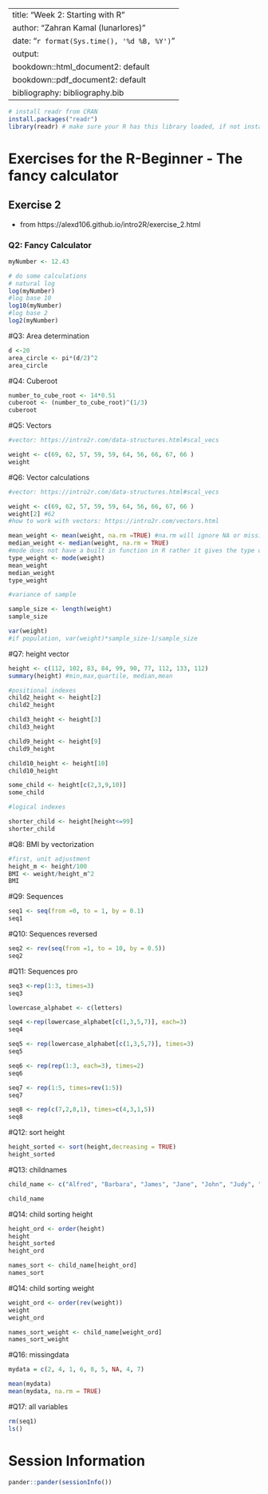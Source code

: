 
---
title: "Week 2: Starting with R"
author: "Zahran Kamal (lunarlores)"
date: "`r format(Sys.time(), '%d %B, %Y')`"
output:
  bookdown::html_document2: default
  bookdown::pdf_document2: default
bibliography: bibliography.bib
---

```r
# install readr from CRAN
install.packages("readr")
library(readr) # make sure your R has this library loaded, if not install it (see line above)
```

# Exercises for the R-Beginner - The fancy calculator

## Exercise 2
* from https://alexd106.github.io/intro2R/exercise_2.html

### Q2: Fancy Calculator
```r
myNumber <- 12.43

# do some calculations
# natural log
log(myNumber)
#log base 10
log10(myNumber)
#log base 2
log2(myNumber)
```
#Q3: Area determination
```r
d <-20
area_circle <- pi*(d/2)^2
area_circle
```
#Q4: Cuberoot 
```r
number_to_cube_root <- 14*0.51
cuberoot <- (number_to_cube_root)^(1/3)
cuberoot
```
#Q5: Vectors
```r
#vector: https://intro2r.com/data-structures.html#scal_vecs

weight <- c(69, 62, 57, 59, 59, 64, 56, 66, 67, 66 )
weight
```
#Q6: Vector calculations
```r
#vector: https://intro2r.com/data-structures.html#scal_vecs

weight <- c(69, 62, 57, 59, 59, 64, 56, 66, 67, 66 )
weight[2] #62
#how to work with vectors: https://intro2r.com/vectors.html

mean_weight <- mean(weight, na.rm =TRUE) #na.rm will ignore NA or missing values
median_weight <- median(weight, na.rm = TRUE)
#mode does not have a built in function in R rather it gives the type of object
type_weight <- mode(weight)
mean_weight
median_weight
type_weight

#variance of sample

sample_size <- length(weight)
sample_size

var(weight) 
#if population, var(weight)*sample_size-1/sample_size

```
#Q7: height vector
```r
height <- c(112, 102, 83, 84, 99, 90, 77, 112, 133, 112)
summary(height) #min,max,quartile, median,mean

#positional indexes
child2_height <- height[2]
child2_height

child3_height <- height[3]
child3_height

child9_height <- height[9]
child9_height

child10_height <- height[10]
child10_height

some_child <- height[c(2,3,9,10)]
some_child

#logical indexes

shorter_child <- height[height<=99]
shorter_child
```
#Q8: BMI by vectorization
```r
#first, unit adjustment
height_m <- height/100
BMI <- weight/height_m^2
BMI
```
#Q9: Sequences

```r
seq1 <- seq(from =0, to = 1, by = 0.1)
seq1
```
#Q10: Sequences reversed

```r
seq2 <- rev(seq(from =1, to = 10, by = 0.5))
seq2
```
#Q11: Sequences pro

```r
seq3 <-rep(1:3, times=3) 
seq3

lowercase_alphabet <- c(letters)

seq4 <-rep(lowercase_alphabet[c(1,3,5,7)], each=3)
seq4

seq5 <- rep(lowercase_alphabet[c(1,3,5,7)], times=3)
seq5

seq6 <- rep(rep(1:3, each=3), times=2)
seq6

seq7 <- rep(1:5, times=rev(1:5))
seq7

seq8 <- rep(c(7,2,8,1), times=c(4,3,1,5))
seq8
```
#Q12: sort height 

```r
height_sorted <- sort(height,decreasing = TRUE)
height_sorted
```
#Q13: childnames

```r

child_name <- c("Alfred", "Barbara", "James", "Jane", "John", "Judy", "Louise", "Mary", "Ronald", "William")

child_name
```
#Q14: child sorting height

```r
height_ord <- order(height)
height
height_sorted
height_ord

names_sort <- child_name[height_ord]
names_sort

```
#Q14: child sorting weight

```r
weight_ord <- order(rev(weight))
weight
weight_ord

names_sort_weight <- child_name[weight_ord]
names_sort_weight

```
#Q16: missingdata
```r
mydata = c(2, 4, 1, 6, 8, 5, NA, 4, 7)

mean(mydata)
mean(mydata, na.rm = TRUE)
```
#Q17: all variables
```r

rm(seq1)
ls()
```
# Session Information

```r
pander::pander(sessionInfo())
```


